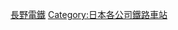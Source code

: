 {{Commonscat|Stations of Nagano Electric Railway}}

[[Category:長野電鐵|]]
[[Category:日本各公司鐵路車站|Category:日本各公司鐵路車站]]
{{DEFAULTSORT:Nagano}}